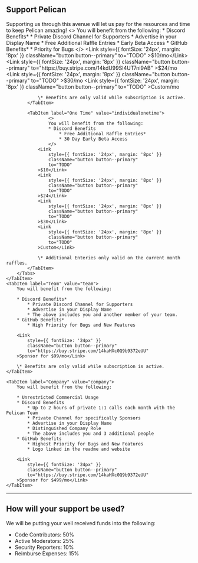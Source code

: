 
## Support Pelican
Supporting us through this avenue will let us pay for the resources and time to keep Pelican amazing!
<Tabs>
    <TabItem label="Individual" value="individual">
        <Tabs>
            <TabItem label="Monthly" value="individualmonthly">
                    <>
                    You will benefit from the following:
                    * Discord Benefits*
                        * Private Discord Channel for Supporters
                        * Advertise in your Display Name
                        * Free Additional Raffle Entries
                        * Early Beta Access
                    * GitHub Benefits*
                        * Priority for Bugs
                    </>
                <Link
                    style={{ fontSize: '24px', margin: '8px' }}
                    className="button button--primary"
                    to="TODO"
                >$10/mo</Link>
                <Link
                    style={{ fontSize: '24px', margin: '8px' }}
                    className="button button--primary"
                    to="https://buy.stripe.com/14kdU99SI4UT7ni9AB"
                >$24/mo</Link>
                <Link
                    style={{ fontSize: '24px', margin: '8px' }}
                    className="button button--primary"
                    to="TODO"
                >$30/mo</Link>
                <Link
                    style={{ fontSize: '24px', margin: '8px' }}
                    className="button button--primary"
                    to="TODO"
                >Custom/mo</Link>

                \* Benefits are only valid while subscription is active.
            </TabItem>

            <TabItem label="One Time" value="individualonetime">
                    <>
                    You will benefit from the following:
                    * Discord Benefits
                        * Free Additional Raffle Entries*
                        * 30 Day Early Beta Access
                    </>
                <Link
                    style={{ fontSize: '24px', margin: '8px' }}
                    className="button button--primary"
                    to="TODO"
                >$10</Link>
                <Link
                    style={{ fontSize: '24px', margin: '8px' }}
                    className="button button--primary"
                    to="TODO"
                >$24</Link>
                <Link
                    style={{ fontSize: '24px', margin: '8px' }}
                    className="button button--primary"
                    to="TODO"
                >$30</Link>
                <Link
                    style={{ fontSize: '24px', margin: '8px' }}
                    className="button button--primary"
                    to="TODO"
                >Custom</Link>

                \* Additional Enteries only valid on the current month raffles.
            </TabItem>
        </Tabs>
    </TabItem>
    <TabItem label="Team" value="team">
        You will benefit from the following:

        * Discord Benefits*
            * Private Discord Channel for Supporters
            * Advertise in your Display Name
            * The above includes you and another member of your team.
        * GitHub Benefits*
            * High Priority for Bugs and New Features

        <Link
            style={{ fontSize: '24px' }}
            className="button button--primary"
            to="https://buy.stripe.com/14kaHXc0Q9b9372eUU"
        >Sponsor for $99/mo</Link>

        \* Benefits are only valid while subscription is active.
    </TabItem>

    <TabItem label="Company" value="company">
        You will benefit from the following:

        * Unrestricted Commercial Usage
        * Discord Benefits
            * Up to 2 hours of private 1:1 calls each month with the Pelican Team
            * Private Channel for specifically Sponsors
            * Advertise in your Display Name
            * Distinguished Company Role
            * The above includes you and 3 additional people
        * GitHub Benefits
            * Highest Priority for Bugs and New Features
            * Logo linked in the readme and website

        <Link
            style={{ fontSize: '24px' }}
            className="button button--primary"
            to="https://buy.stripe.com/14kaHXc0Q9b9372eUU"
        >Sponsor for $499/mo</Link>
    </TabItem>
</Tabs>

<hr />

## How will your support be used?

We will be putting your well received funds into the following:

* Code Contributors: 50%
* Active Moderators: 25%
* Security Reporters: 10%
* Reimburse Expenses: 15%
